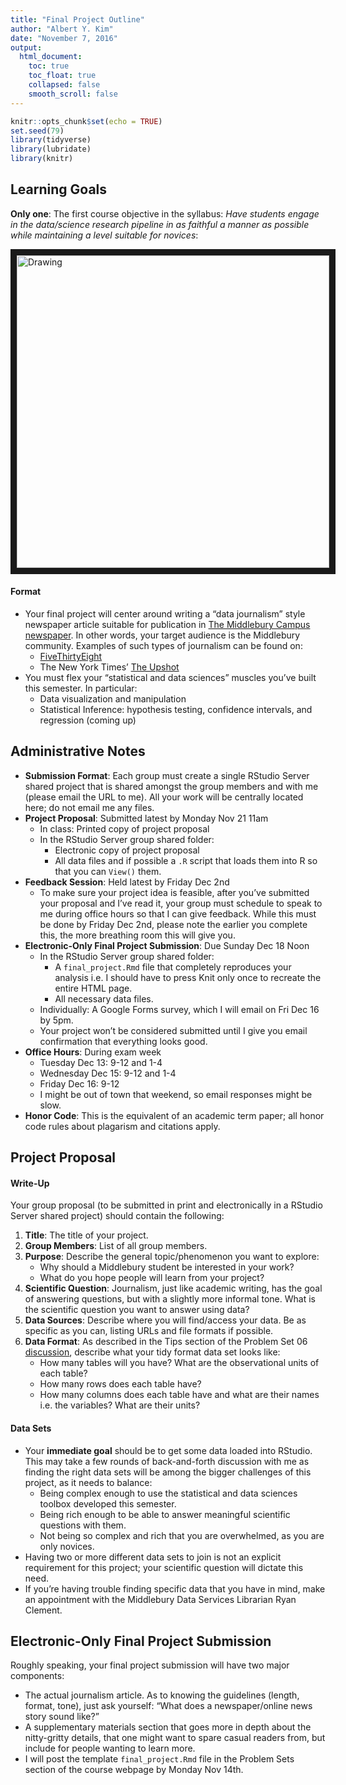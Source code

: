 ```yaml
---
title: "Final Project Outline"
author: "Albert Y. Kim"
date: "November 7, 2016"
output:
  html_document:
    toc: true
    toc_float: true
    collapsed: false
    smooth_scroll: false
---
```


```r
knitr::opts_chunk$set(echo = TRUE)
set.seed(79)
library(tidyverse)
library(lubridate)
library(knitr)
```





## Learning Goals

**Only one**: The first course objective in the syllabus: *Have students engage in the
data/science research pipeline in as faithful a manner as possible while
maintaining a level suitable for novices*:

<img src="./figure/pipeline4.png" alt="Drawing" style="width: 500px;" border="10"/>


#### Format

* Your final project will center around writing a "data journalism" style 
newspaper article suitable for publication in <a href =
"https://middleburycampus.com/" target = "_blank">The Middlebury Campus
newspaper</a>. In other words, your target audience is the Middlebury community.
Examples of such types of journalism can be found on:
    + <a href = "http://fivethirtyeight.com/" target = "_blank">FiveThirtyEight</a>
    + The New York Times' <a href = "http://www.nytimes.com/section/upshot" target = "_blank">The Upshot</a>
* You must flex your "statistical and data sciences" muscles you've
built this semester. In particular:
    + Data visualization and manipulation
    + Statistical Inference: hypothesis testing, confidence intervals, and regression (coming up)





## Administrative Notes

* **Submission Format**: Each group must create a single RStudio Server shared 
project that is shared amongst the group members and with me (please email the
URL to me). All your work will be centrally located here; do not email me any
files.
* **Project Proposal**: Submitted latest by Monday Nov 21 11am
    + In class: Printed copy of project proposal
    + In the RStudio Server group shared folder:
        + Electronic copy of project proposal
        + All data files and if possible a `.R` script that loads them into R so that you can `View()` them.
* **Feedback Session**: Held latest by Friday Dec 2nd
    + To make sure your project idea is feasible, after you've submitted your
    proposal and I've read it, your group must schedule to speak to me during
    office hours so that I can give feedback. While this must be done by Friday
    Dec 2nd, please note the earlier you complete this, the more breathing room
    this will give you.
* **Electronic-Only Final Project Submission**: Due Sunday Dec 18 Noon
    + In the RStudio Server group shared folder:
        + A `final_project.Rmd` file that completely reproduces your analysis i.e. I should have to press Knit only once to recreate the entire HTML page.
        + All necessary data files.
    + Individually: A Google Forms survey, which I will email on Fri Dec 16 by 5pm.
    + Your project won't be considered submitted until I give you email confirmation that everything looks good.
* **Office Hours**: During exam week
    + Tuesday Dec 13: 9-12 and 1-4
    + Wednesday Dec 15: 9-12 and 1-4
    + Friday Dec 16: 9-12
    + I might be out of town that weekend, so email responses might be slow.
* **Honor Code**: This is the equivalent of an academic term paper; all honor code rules about plagarism and citations apply.





## Project Proposal

#### Write-Up

Your group proposal (to be submitted in print and electronically in a RStudio
Server shared project) should contain the following:

1. **Title**: The title of your project.
1. **Group Members**: List of all group members.
1. **Purpose**: Describe the general topic/phenomenon you want to explore:
    + Why should a Middlebury student be interested in your work? 
    + What do you hope people will learn from your project?
1. **Scientific Question**: Journalism, just like academic writing, has the goal
of answering questions, but with a slightly more informal tone. What is the 
scientific question you want to answer using data?
1. **Data Sources**: Describe where you will find/access your
data. Be as specific as you can, listing URLs and file formats if possible.
1. **Data Format**: As described in the Tips section of the Problem Set 06
<a href = "https://rudeboybert.github.io/MATH116/assets/LC/PS/PS-06_discussion.html" target = "_blank">discussion</a>, describe what your
tidy format data set looks like:
    * How many tables will you have? What are the observational units of each table?
    * How many rows does each table have?
    * How many columns does each table have and what are their names i.e. the
    variables? What are their units?


#### Data Sets

* Your **immediate goal** should be to get some data loaded into RStudio. This 
may take a few rounds of back-and-forth discussion with me as finding the right
data sets will be among the bigger challenges of this project, as it needs to
balance:
    + Being complex enough to use the statistical and data sciences toolbox developed this semester.
    + Being rich enough to be able to answer meaningful scientific questions with them.
    + Not being so complex and rich that you are overwhelmed, as you are only novices.
* Having two or more different data sets to join is not an explicit requirement
for this project; your scientific question will dictate this need.
* If you're having trouble finding specific data that you have in mind, make an
appointment with the Middlebury Data Services Librarian Ryan Clement.





## Electronic-Only Final Project Submission

Roughly speaking, your final project submission will have two major components:

* The actual journalism article. As to knowing the guidelines (length, format,
tone), just ask yourself: "What does a newspaper/online news story sound like?"
* A supplementary materials section that goes more in depth about the
nitty-gritty details, that one might want to spare casual readers from, but
include for people wanting to learn more.
* I will post the template `final_project.Rmd` file in the Problem Sets section
of the course webpage by Monday Nov 14th.


















